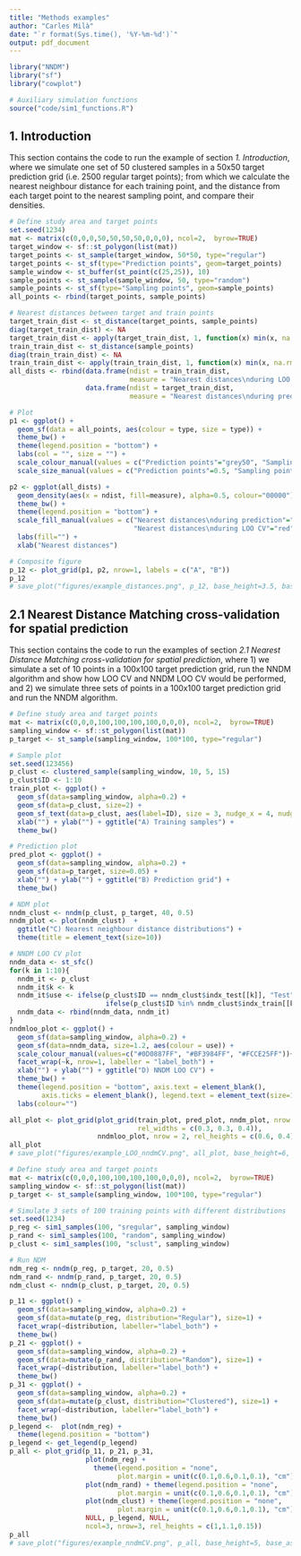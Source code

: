 ```yaml
---
title: "Methods examples"
author: "Carles Milà"
date: "`r format(Sys.time(), '%Y-%m-%d')`"
output: pdf_document
---
```


```r
library("NNDM")
library("sf")
library("cowplot")

# Auxiliary simulation functions
source("code/sim1_functions.R")
```

## 1. Introduction

This section contains the code to run the example of section *1. Introduction*, where we simulate one set of 50 clustered samples in a 50x50 target prediction grid (i.e. 2500 regular target points); from which we calculate the nearest neighbour distance for each training point, and the distance from each target point to the nearest sampling point, and compare their densities.
\vspace{0.3cm}

```r
# Define study area and target points
set.seed(1234)
mat <- matrix(c(0,0,0,50,50,50,50,0,0,0), ncol=2,  byrow=TRUE)
target_window <- sf::st_polygon(list(mat))
target_points <- st_sample(target_window, 50*50, type="regular")
target_points <- st_sf(type="Prediction points", geom=target_points)
sample_window <- st_buffer(st_point(c(25,25)), 10)
sample_points <- st_sample(sample_window, 50, type="random")
sample_points <- st_sf(type="Sampling points", geom=sample_points)
all_points <- rbind(target_points, sample_points)

# Nearest distances between target and train points
target_train_dist <- st_distance(target_points, sample_points) 
diag(target_train_dist) <- NA
target_train_dist <- apply(target_train_dist, 1, function(x) min(x, na.rm=T))
train_train_dist <- st_distance(sample_points) 
diag(train_train_dist) <- NA
train_train_dist <- apply(train_train_dist, 1, function(x) min(x, na.rm=T))
all_dists <- rbind(data.frame(ndist = train_train_dist,
                              measure = "Nearest distances\nduring LOO CV"),
                   data.frame(ndist = target_train_dist, 
                              measure = "Nearest distances\nduring prediction"))
```

```r
# Plot
p1 <- ggplot() +
  geom_sf(data = all_points, aes(colour = type, size = type)) +
  theme_bw() +
  theme(legend.position = "bottom") +
  labs(col = "", size = "") +
  scale_colour_manual(values = c("Prediction points"="grey50", "Sampling points"="red")) +
  scale_size_manual(values = c("Prediction points"=0.5, "Sampling points"=1.5))

p2 <- ggplot(all_dists) +
  geom_density(aes(x = ndist, fill=measure), alpha=0.5, colour="00000") +
  theme_bw() +
  theme(legend.position = "bottom") +
  scale_fill_manual(values = c("Nearest distances\nduring prediction"="grey50",
                               "Nearest distances\nduring LOO CV"="red")) +
  labs(fill="") +
  xlab("Nearest distances")

# Composite figure
p_12 <- plot_grid(p1, p2, nrow=1, labels = c("A", "B"))
p_12
# save_plot("figures/example_distances.png", p_12, base_height=3.5, base_asp=1.9)
```

## 2.1 Nearest Distance Matching cross-validation for spatial prediction

This section contains the code to run the examples of section *2.1 Nearest Distance Matching cross-validation for spatial prediction*, where 1) we simulate a set of 10 points in a 100x100 target prediction grid, run the NNDM algorithm and show how LOO CV and NNDM LOO CV would be performed, and 2) we simulate three sets of points in a 100x100 target prediction grid and run the NNDM algorithm. 

\vspace{0.3cm}

```r
# Define study area and target points
mat <- matrix(c(0,0,0,100,100,100,100,0,0,0), ncol=2,  byrow=TRUE)
sampling_window <- sf::st_polygon(list(mat))
p_target <- st_sample(sampling_window, 100*100, type="regular")

# Sample plot
set.seed(123456)
p_clust <- clustered_sample(sampling_window, 10, 5, 15)
p_clust$ID <- 1:10
train_plot <- ggplot() + 
  geom_sf(data=sampling_window, alpha=0.2) +
  geom_sf(data=p_clust, size=2) +
  geom_sf_text(data=p_clust, aes(label=ID), size = 3, nudge_x = 4, nudge_y = 0) +
  xlab("") + ylab("") + ggtitle("A) Training samples") +
  theme_bw()

# Prediction plot
pred_plot <- ggplot() + 
  geom_sf(data=sampling_window, alpha=0.2) +
  geom_sf(data=p_target, size=0.05) +
  xlab("") + ylab("") + ggtitle("B) Prediction grid") + 
  theme_bw()

# NDM plot
nndm_clust <- nndm(p_clust, p_target, 40, 0.5)
nndm_plot <- plot(nndm_clust)  + 
  ggtitle("C) Nearest neighbour distance distributions") +
  theme(title = element_text(size=10))

# NNDM LOO CV plot
nndm_data <- st_sfc()
for(k in 1:10){
  nndm_it <- p_clust
  nndm_it$k <- k
  nndm_it$use <- ifelse(p_clust$ID == nndm_clust$indx_test[[k]], "Test",
                        ifelse(p_clust$ID %in% nndm_clust$indx_train[[k]], "Train", "Exclude"))
  nndm_data <- rbind(nndm_data, nndm_it)
}
nndmloo_plot <- ggplot() + 
  geom_sf(data=sampling_window, alpha=0.2) +
  geom_sf(data=nndm_data, size=1.2, aes(colour = use)) +
  scale_colour_manual(values=c("#0D0887FF", "#BF3984FF", "#FCCE25FF"))+
  facet_wrap(~k, nrow=1, labeller = "label_both") +
  xlab("") + ylab("") + ggtitle("D) NNDM LOO CV") +
  theme_bw() + 
  theme(legend.position = "bottom", axis.text = element_blank(), 
        axis.ticks = element_blank(), legend.text = element_text(size=12)) +
  labs(colour="")

all_plot <- plot_grid(plot_grid(train_plot, pred_plot, nndm_plot, nrow = 1, 
                                rel_widths = c(0.3, 0.3, 0.4)),
                      nndmloo_plot, nrow = 2, rel_heights = c(0.6, 0.4))
all_plot
# save_plot("figures/example_LOO_nndmCV.png", all_plot, base_height=6, base_asp = 1.8)
```

```r
# Define study area and target points
mat <- matrix(c(0,0,0,100,100,100,100,0,0,0), ncol=2,  byrow=TRUE)
sampling_window <- sf::st_polygon(list(mat))
p_target <- st_sample(sampling_window, 100*100, type="regular")

# Simulate 3 sets of 100 training points with different distributions
set.seed(1234)
p_reg <- sim1_samples(100, "sregular", sampling_window)
p_rand <- sim1_samples(100, "random", sampling_window)
p_clust <- sim1_samples(100, "sclust", sampling_window)

# Run NDM
ndm_reg <- nndm(p_reg, p_target, 20, 0.5)
ndm_rand <- nndm(p_rand, p_target, 20, 0.5)
ndm_clust <- nndm(p_clust, p_target, 20, 0.5)

p_11 <- ggplot() + 
  geom_sf(data=sampling_window, alpha=0.2) +
  geom_sf(data=mutate(p_reg, distribution="Regular"), size=1) +
  facet_wrap(~distribution, labeller="label_both") +
  theme_bw()
p_21 <- ggplot() + 
  geom_sf(data=sampling_window, alpha=0.2) +
  geom_sf(data=mutate(p_rand, distribution="Random"), size=1) +
  facet_wrap(~distribution, labeller="label_both") +
  theme_bw()
p_31 <- ggplot() + 
  geom_sf(data=sampling_window, alpha=0.2) +
  geom_sf(data=mutate(p_clust, distribution="Clustered"), size=1) +
  facet_wrap(~distribution, labeller="label_both") +
  theme_bw()
p_legend <-  plot(ndm_reg) +
  theme(legend.position = "bottom")
p_legend <- get_legend(p_legend)
p_all <- plot_grid(p_11, p_21, p_31, 
                   plot(ndm_reg) +
                     theme(legend.position = "none", 
                           plot.margin = unit(c(0.1,0.6,0.1,0.1), "cm")), 
                   plot(ndm_rand) + theme(legend.position = "none", 
                           plot.margin = unit(c(0.1,0.6,0.1,0.1), "cm")),  
                   plot(ndm_clust) + theme(legend.position = "none", 
                           plot.margin = unit(c(0.1,0.6,0.1,0.1), "cm")),
                   NULL, p_legend, NULL,
                   ncol=3, nrow=3, rel_heights = c(1,1.1,0.15))
p_all
# save_plot("figures/example_nndmCV.png", p_all, base_height=5, base_asp=1.8)
```
